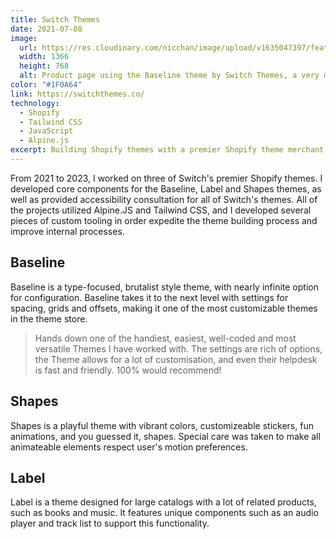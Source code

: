 ```yaml
---
title: Switch Themes
date: 2021-07-08
image:
  url: https://res.cloudinary.com/nicchan/image/upload/v1635047397/featured-switch-themes.png
  width: 1366
  height: 768
  alt: Product page using the Baseline theme by Switch Themes, a very minimal, brutalist inspired theme.
color: "#1F0A64"
link: https://switchthemes.co/
technology:
  - Shopify
  - Tailwind CSS
  - JavaScript
  - Alpine.js
excerpt: Building Shopify themes with a premier Shopify theme merchant.
---
```



From 2021 to 2023, I worked on three of Switch's premier Shopify themes. I developed core components for the Baseline, Label and Shapes themes, as well as provided accessibility consultation for all of Switch's themes. All of the projects utilized Alpine.JS and Tailwind CSS, and I developed several pieces of custom tooling in order expedite the theme building process and improve internal processes.

## Baseline

Baseline is a type-focused, brutalist style theme, with nearly infinite option
for configuration. Baseline takes it to the next level with settings
for spacing, grids and offsets, making it one of the most customizable themes
in the theme store.

<WorkImageContainer modifier="alt">
	<WorkImage
		src="https://res.cloudinary.com/nicchan/image/upload/v1635047387/baseline-modern.png"
		width={1200}
		height={2407}
		alt={
			"A tricolor layout to indicate the user's current position in line, with an email signup form at the bottom."
		}
		label="Modern"
	/>
	<WorkImage
		src={"https://res.cloudinary.com/nicchan/image/upload/v1635047385/baseline-bold.png"}
		width={1200}
		height={1869}
		alt={
			"A page informing the user that they are now online and a link to the current events, a map, the ticket link and the cinema."
		}
		label="Bold"
	/>
</WorkImageContainer>

> Hands down one of the handiest, easiest, well-coded and most versatile Themes I have worked with. The settings are rich of options, the Theme	allows for a lot of customisation, and even their helpdesk is fast and 	friendly. 100% would recommend!

## Shapes

Shapes is a playful theme with vibrant colors, customizeable stickers, fun animations, and you guessed it, shapes. Special care was taken to make all animateable elements respect user's motion preferences.

<WorkImageContainer modifier="alt">
	<WorkImage
		src="https://res.cloudinary.com/nicchan/image/upload/v1725622272/shapes-2.webp"
		width={850}
		height={850}
		alt={
			"A preset of the Shapes theme that sells chocolate bars, with text stickers and pastel colors and zigzag borders."
		}
	/>
	<WorkImage
		src={"https://res.cloudinary.com/nicchan/image/upload/v1725622272/shapes.webp"}
		width={850}
		height={850}
		alt={
			"A preset of the Shapes theme that sells Shapes soda, with bright neon gradients and fruit floating across the page."
		}
	/>
</WorkImageContainer>

## Label
Label is a theme designed for large catalogs with a lot of related products, such as books and music. It features unique components such as an audio player and track list to support this functionality.

<WorkImageContainer modifier="single">
	<WorkImage
		src="https://res.cloudinary.com/nicchan/image/upload/v1725622273/label-theme.png"
		width={1287}
		height={2112}
		alt={
			"A product page on the label theme for a single song, on an album, with an audio player and an album list."
		}
	/>
</WorkImageContainer>
